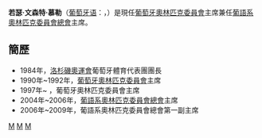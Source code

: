'''若瑟·文森特·慕勒'''（[[葡萄牙语|葡萄牙语]]：'''{{lang|pt|José Vicente de Moura}}'''，{{bd|1937年|catIdx=M}}）是現任[[葡萄牙奧林匹克委員會|葡萄牙奧林匹克委員會]]主席兼任[[葡語系奧林匹克委員會總會|葡語系奧林匹克委員會總會]]主席。

==簡歷==
*1984年，[[1984年夏季奧林匹克運動會|洛杉磯奧運會]]葡萄牙體育代表團團長
*1990年~1992年，[[葡萄牙奧林匹克委員會|葡萄牙奧林匹克委員會]]主席
*1997年~ ，葡萄牙奧林匹克委員會主席
*2004年~2006年，[[葡語系奧林匹克委員會總會|葡語系奧林匹克委員會總會]]主席
*2006年~2009年，葡語系奧林匹克委員會總會第一副主席

{{Portugal-stub}}

[[Category:葡萄牙人|M]]
[[Category:葡萄牙軍人|M]]
[[Category:國際奧委會成員|M]]